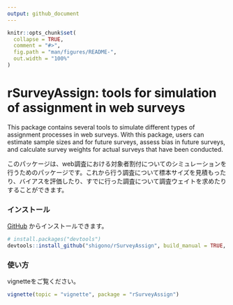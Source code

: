 ```yaml
---
output: github_document
---
```


<!-- README.md is generated from README.Rmd. Please edit that file -->

```r
knitr::opts_chunk$set(
  collapse = TRUE,
  comment = "#>",
  fig.path = "man/figures/README-",
  out.width = "100%"
)
```

# rSurveyAssign: tools for simulation of assignment in web surveys

<!-- badges: start -->
<!-- badges: end -->

This package contains several tools to simulate different types of assignment processes in web surveys. With this package, users can estimate sample sizes and for future surveys, assess bias in future surveys, and calculate survey weights for actual surveys that have been conducted. 

このパッケージは、web調査における対象者割付についてのシミュレーションを行うためのパッケージです。これから行う調査について標本サイズを見積もったり、バイアスを評価したり、すでに行った調査について調査ウェイトを求めたりすることができます。


### インストール

[GitHub](https://github.com/) からインストールできます。

``` r
# install.packages("devtools")
devtools::install_github("shigono/rSurveyAssign", build_manual = TRUE, build_vignettes = TRUE)
```

### 使い方
vignetteをご覧ください。

```r
vignette(topic = "vignette", package = "rSurveyAssign")
```
